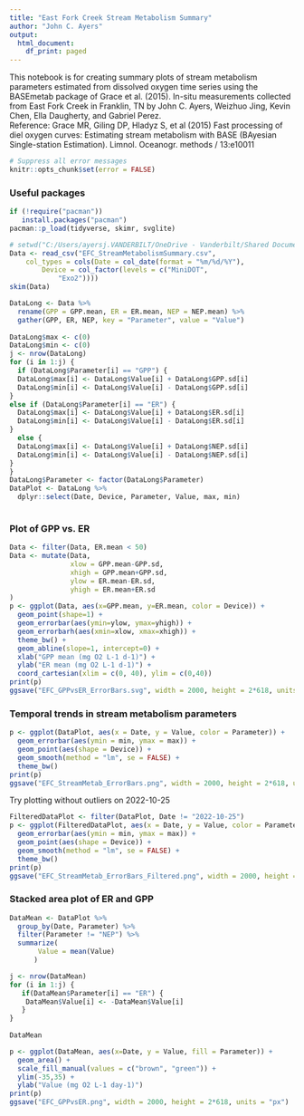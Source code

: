 ```yaml
---
title: "East Fork Creek Stream Metabolism Summary"
author: "John C. Ayers"
output:
  html_document:
    df_print: paged
---
```


This notebook is for creating summary plots of stream metabolism parameters estimated from dissolved oxygen time series using the BASEmetab package of Grace et al. (2015). In-situ measurements collected from East Fork Creek in Franklin, TN by John C. Ayers, Weizhuo Jing, Kevin Chen, Ella Daugherty, and Gabriel Perez.  
Reference:
Grace MR, Giling DP, Hladyz S, et al (2015) Fast processing of diel oxygen curves: Estimating stream metabolism with BASE (BAyesian Single-station Estimation). Limnol. Oceanogr. methods / 13:e10011

```r
# Suppress all error messages
knitr::opts_chunk$set(error = FALSE)
```

### Useful packages

```r
if (!require("pacman"))
   install.packages("pacman")
pacman::p_load(tidyverse, skimr, svglite)
```

```r
# setwd("C:/Users/ayersj.VANDERBILT/OneDrive - Vanderbilt/Shared Documents/Pilot Project - Water Quality/WaterQualityCode/2022/EFC")
Data <- read_csv("EFC_StreamMetabolismSummary.csv", 
    col_types = cols(Date = col_date(format = "%m/%d/%Y"), 
        Device = col_factor(levels = c("MiniDOT", 
            "Exo2"))))
skim(Data)
```

```r

DataLong <- Data %>%
  rename(GPP = GPP.mean, ER = ER.mean, NEP = NEP.mean) %>%
  gather(GPP, ER, NEP, key = "Parameter", value = "Value")
  
DataLong$max <- c(0)
DataLong$min <- c(0)
j <- nrow(DataLong)
for (i in 1:j) {
  if (DataLong$Parameter[i] == "GPP") {
  DataLong$max[i] <- DataLong$Value[i] + DataLong$GPP.sd[i]
  DataLong$min[i] <- DataLong$Value[i] - DataLong$GPP.sd[i]
}  
else if (DataLong$Parameter[i] == "ER") {
  DataLong$max[i] <- DataLong$Value[i] + DataLong$ER.sd[i]
  DataLong$min[i] <- DataLong$Value[i] - DataLong$ER.sd[i]
} 
  else {
  DataLong$max[i] <- DataLong$Value[i] + DataLong$NEP.sd[i]
  DataLong$min[i] <- DataLong$Value[i] - DataLong$NEP.sd[i]
}
}
DataLong$Parameter <- factor(DataLong$Parameter)
DataPlot <- DataLong %>%
  dplyr::select(Date, Device, Parameter, Value, max, min)
 
```

### Plot of GPP vs. ER

```r
Data <- filter(Data, ER.mean < 50)
Data <- mutate(Data,
               xlow = GPP.mean-GPP.sd,
               xhigh = GPP.mean+GPP.sd,
               ylow = ER.mean-ER.sd,
               yhigh = ER.mean+ER.sd
)
p <- ggplot(Data, aes(x=GPP.mean, y=ER.mean, color = Device)) +
  geom_point(shape=1) +
  geom_errorbar(aes(ymin=ylow, ymax=yhigh)) +
  geom_errorbarh(aes(xmin=xlow, xmax=xhigh)) +
  theme_bw() +
  geom_abline(slope=1, intercept=0) +
  xlab("GPP mean (mg O2 L-1 d-1)") +
  ylab("ER mean (mg O2 L-1 d-1)") +
  coord_cartesian(xlim = c(0, 40), ylim = c(0,40))
print(p)
ggsave("EFC_GPPvsER_ErrorBars.svg", width = 2000, height = 2*618, units = "px")

```

### Temporal trends in stream metabolism parameters

```r
p <- ggplot(DataPlot, aes(x = Date, y = Value, color = Parameter)) +
  geom_errorbar(aes(ymin = min, ymax = max)) +
  geom_point(aes(shape = Device)) +
  geom_smooth(method = "lm", se = FALSE) +
  theme_bw()
print(p)
ggsave("EFC_StreamMetab_ErrorBars.png", width = 2000, height = 2*618, units = "px")

```

Try plotting without outliers on 2022-10-25

```r
FilteredDataPlot <- filter(DataPlot, Date != "2022-10-25")
p <- ggplot(FilteredDataPlot, aes(x = Date, y = Value, color = Parameter)) +
  geom_errorbar(aes(ymin = min, ymax = max)) +
  geom_point(aes(shape = Device)) +
  geom_smooth(method = "lm", se = FALSE) +
  theme_bw()
print(p)
ggsave("EFC_StreamMetab_ErrorBars_Filtered.png", width = 2000, height = 2*618, units = "px")

```

### Stacked area plot of ER and GPP

```r

DataMean <- DataPlot %>%
  group_by(Date, Parameter) %>%
  filter(Parameter != "NEP") %>%
  summarize(
       Value = mean(Value)
      )

j <- nrow(DataMean)
for (i in 1:j) {
   if(DataMean$Parameter[i] == "ER") {
    DataMean$Value[i] <- -DataMean$Value[i]
   }
}
 
DataMean

p <- ggplot(DataMean, aes(x=Date, y = Value, fill = Parameter)) +
  geom_area() +
  scale_fill_manual(values = c("brown", "green")) +
  ylim(-35,35) +
  ylab("Value (mg O2 L-1 day-1)")
print(p)
ggsave("EFC_GPPvsER.png", width = 2000, height = 2*618, units = "px")

```

